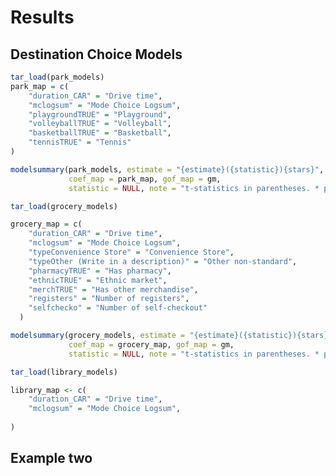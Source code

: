 # Results


## Destination Choice Models

```r
tar_load(park_models)
park_map = c(
    "duration_CAR" = "Drive time",
    "mclogsum" = "Mode Choice Logsum",
    "playgroundTRUE" = "Playground",
    "volleyballTRUE" = "Volleyball",
    "basketballTRUE" = "Basketball",
    "tennisTRUE" = "Tennis"
)

modelsummary(park_models, estimate = "{estimate}({statistic}){stars}", stars = c('*' = .05, '**' = .01),
             coef_map = park_map, gof_map = gm,
             statistic = NULL, note = "t-statistics in parentheses. * p < 0.5, ** p < 0.1")

```


```r
tar_load(grocery_models)

grocery_map = c(
    "duration_CAR" = "Drive time",
    "mclogsum" = "Mode Choice Logsum",
    "typeConvenience Store" = "Convenience Store",
    "typeOther (Write in a description)" = "Other non-standard",
    "pharmacyTRUE" = "Has pharmacy",
    "ethnicTRUE" = "Ethnic market",
    "merchTRUE" = "Has other merchandise",
    "registers" = "Number of registers",
    "selfchecko" = "Number of self-checkout"
  )

modelsummary(grocery_models, estimate = "{estimate}({statistic}){stars}", stars = c('*' = .05, '**' = .01),
             coef_map = grocery_map, gof_map = gm,
             statistic = NULL, note = "t-statistics in parentheses. * p < 0.5, ** p < 0.1")
```

```r
tar_load(library_models)

library_map <- c(
    "duration_CAR" = "Drive time",
    "mclogsum" = "Mode Choice Logsum",
    
)


```


## Example two

